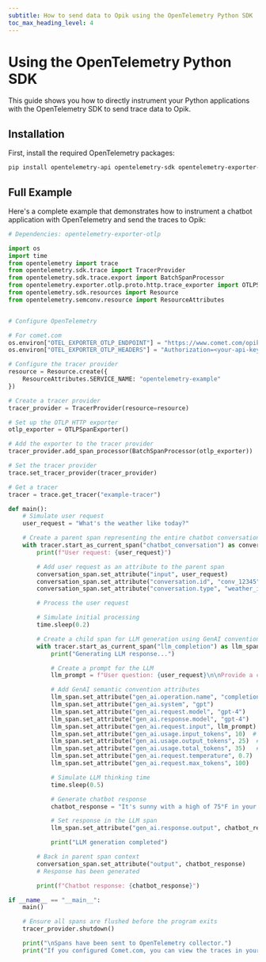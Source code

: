 ```yaml
---
subtitle: How to send data to Opik using the OpenTelemetry Python SDK
toc_max_heading_level: 4
---
```


# Using the OpenTelemetry Python SDK

This guide shows you how to directly instrument your Python applications with the OpenTelemetry SDK to send trace data to Opik.

## Installation

First, install the required OpenTelemetry packages:

```bash
pip install opentelemetry-api opentelemetry-sdk opentelemetry-exporter-otlp
```

## Full Example

Here's a complete example that demonstrates how to instrument a chatbot application with OpenTelemetry and send the traces to Opik:

```python
# Dependencies: opentelemetry-exporter-otlp

import os
import time
from opentelemetry import trace
from opentelemetry.sdk.trace import TracerProvider
from opentelemetry.sdk.trace.export import BatchSpanProcessor
from opentelemetry.exporter.otlp.proto.http.trace_exporter import OTLPSpanExporter
from opentelemetry.sdk.resources import Resource
from opentelemetry.semconv.resource import ResourceAttributes


# Configure OpenTelemetry

# For comet.com
os.environ["OTEL_EXPORTER_OTLP_ENDPOINT"] = "https://www.comet.com/opik/api/v1/private/otel"
os.environ["OTEL_EXPORTER_OTLP_HEADERS"] = "Authorization=<your-api-key>,Comet-Workspace=<your-workspace-name>,projectName=<your-project-name>"

# Configure the tracer provider
resource = Resource.create({
    ResourceAttributes.SERVICE_NAME: "opentelemetry-example"
})

# Create a tracer provider
tracer_provider = TracerProvider(resource=resource)

# Set up the OTLP HTTP exporter
otlp_exporter = OTLPSpanExporter()

# Add the exporter to the tracer provider
tracer_provider.add_span_processor(BatchSpanProcessor(otlp_exporter))

# Set the tracer provider
trace.set_tracer_provider(tracer_provider)

# Get a tracer
tracer = trace.get_tracer("example-tracer")

def main():
    # Simulate user request
    user_request = "What's the weather like today?"

    # Create a parent span representing the entire chatbot conversation
    with tracer.start_as_current_span("chatbot_conversation") as conversation_span:
        print(f"User request: {user_request}")

        # Add user request as an attribute to the parent span
        conversation_span.set_attribute("input", user_request)
        conversation_span.set_attribute("conversation.id", "conv_12345")
        conversation_span.set_attribute("conversation.type", "weather_inquiry")

        # Process the user request

        # Simulate initial processing
        time.sleep(0.2)

        # Create a child span for LLM generation using GenAI conventions
        with tracer.start_as_current_span("llm_completion") as llm_span:
            print("Generating LLM response...")

            # Create a prompt for the LLM
            llm_prompt = f"User question: {user_request}\n\nProvide a concise answer about the weather."

            # Add GenAI semantic convention attributes
            llm_span.set_attribute("gen_ai.operation.name", "completion")
            llm_span.set_attribute("gen_ai.system", "gpt")
            llm_span.set_attribute("gen_ai.request.model", "gpt-4")
            llm_span.set_attribute("gen_ai.response.model", "gpt-4")
            llm_span.set_attribute("gen_ai.request.input", llm_prompt)  # Add the prompt
            llm_span.set_attribute("gen_ai.usage.input_tokens", 10)  # Example token count
            llm_span.set_attribute("gen_ai.usage.output_tokens", 25)  # Example token count
            llm_span.set_attribute("gen_ai.usage.total_tokens", 35)   # Example token count
            llm_span.set_attribute("gen_ai.request.temperature", 0.7)
            llm_span.set_attribute("gen_ai.request.max_tokens", 100)

            # Simulate LLM thinking time
            time.sleep(0.5)

            # Generate chatbot response
            chatbot_response = "It's sunny with a high of 75°F in your area today!"

            # Set response in the LLM span
            llm_span.set_attribute("gen_ai.response.output", chatbot_response)

            print("LLM generation completed")

        # Back in parent span context
        conversation_span.set_attribute("output", chatbot_response)
        # Response has been generated

        print(f"Chatbot response: {chatbot_response}")

if __name__ == "__main__":
    main()

    # Ensure all spans are flushed before the program exits
    tracer_provider.shutdown()

    print("\nSpans have been sent to OpenTelemetry collector.")
    print("If you configured Comet.com, you can view the traces in your Comet project.")
```
